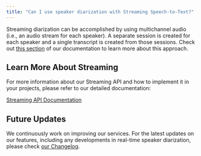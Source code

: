 ```yaml
---
title: "Can I use speaker diarization with Streaming Speech-to-Text?"
---
```


Streaming diarization can be accomplished by using multichannel audio (i.e., an audio stream for each speaker). A separate session is created for each speaker and a single transcript is created from those sessions. Check out [this section](/docs/speech-to-text/universal-streaming/multichannel-streams) of our documentation to learn more about this approach.

## Learn More About Streaming

For more information about our Streaming API and how to implement it in your projects, please refer to our detailed documentation:

[Streaming API Documentation](/docs/speech-to-text/streaming)

## Future Updates

We continuously work on improving our services. For the latest updates on our features, including any developments in real-time speaker diarization, please check [our Changelog](https://www.assemblyai.com/changelog).

